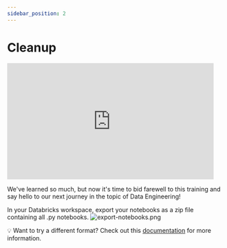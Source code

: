 ```yaml
---
sidebar_position: 2
---
```


# Cleanup

<iframe src="https://giphy.com/embed/PmuxXnCtWxCfE3WCqi" width="480" height="270" frameBorder="0" class="giphy-embed" allowFullScreen></iframe><p><a href="https://giphy.com/gifs/northernireland-cleaning-comedian-diona-doherty-PmuxXnCtWxCfE3WCqi"></a></p>

We've learned so much, but now it's time to bid farewell to this training and say hello to our next journey in the topic of Data Engineering!

In your Databricks workspace, export your notebooks as a zip file containing all .py notebooks.
![export-notebooks.png](./assets/export-notebooks.png)

💡 Want to try a different format? Check out this [documentation](https://docs.databricks.com/notebooks/notebook-export-import.html#export-notebooks) for more information.